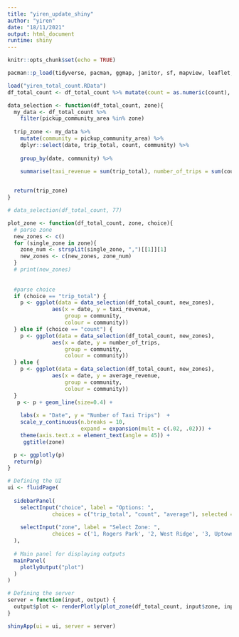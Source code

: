 ```yaml
---
title: "yiren_update_shiny"
author: "yiren"
date: "18/11/2021"
output: html_document
runtime: shiny
---
```


```r
knitr::opts_chunk$set(echo = TRUE)
```


```r
pacman::p_load(tidyverse, pacman, ggmap, janitor, sf, mapview, leaflet, rgdal, RColorBrewer, ggplot2, data.table, readr, qqplotr, GGally, lubridate, raster, spData, spDataLarge, tmap, osmdata, gifski, jsonlite, zoo,gganimate,plotly)
```



```r
load("yiren_total_count.RData")
df_total_count <- df_total_count %>% mutate(count = as.numeric(count), date = ym) %>% dplyr::select(-ym)
```



```r
data_selection <- function(df_total_count, zone){
  my_data <- df_total_count %>%
    filter(pickup_community_area %in% zone)
  
  trip_zone <- my_data %>%
    mutate(community = pickup_community_area) %>%
    dplyr::select(date, trip_total, count, community) %>%
    
    group_by(date, community) %>%
    
    summarise(taxi_revenue = sum(trip_total), number_of_trips = sum(count), average_revenue = taxi_revenue/number_of_trips) # add avg


  return(trip_zone)
}

# data_selection(df_total_count, 77)
```


```r
plot_zone <- function(df_total_count, zone, choice){
  # parse zone
  new_zones <- c()
  for (single_zone in zone){
    zone_num <- strsplit(single_zone, ",")[[1]][1]
    new_zones <- c(new_zones, zone_num)
  }
  # print(new_zones)
  
  
  #parse choice
  if (choice == "trip_total") {
    p <- ggplot(data = data_selection(df_total_count, new_zones),
              aes(x = date, y = taxi_revenue,
                  group = community,
                  colour = community))
  } else if (choice == "count") {
    p <- ggplot(data = data_selection(df_total_count, new_zones),
              aes(x = date, y = number_of_trips,
                  group = community,
                  colour = community))
  } else {
    p <- ggplot(data = data_selection(df_total_count, new_zones),
              aes(x = date, y = average_revenue,
                  group = community,
                  colour = community))
  }
   p <- p + geom_line(size=0.4) +
     
    labs(x = "Date", y = "Number of Taxi Trips")  +
    scale_y_continuous(n.breaks = 10,
                       expand = expansion(mult = c(.02, .02))) +
    theme(axis.text.x = element_text(angle = 45)) +
     ggtitle(zone)

  p <- ggplotly(p)
  return(p)
}

```



```r
# Defining the UI
ui <- fluidPage(
  
  sidebarPanel(
    selectInput("choice", label = "Options: ",
              choices = c("trip_total", "count", "average"), selected = "count"),
    
    selectInput("zone", label = "Select Zone: ",
              choices = c('1, Rogers Park', '2, West Ridge', '3, Uptown', '4, Lincoln Square', '5, North Center', '6, Lake View', '7, Lincoln Park', '8, Near North Side', '9, Edison Park', '10, Norwood Park', '11, Jefferson Park', '12, Forest Glen', '13, North Park', '14, Albany Park', '15, Portage Park', '16, Irving Park', '17, Dunning', '18, Montclare', '19, Belmont Cragin', '20, Hermosa', '21, Avondale', '22, Logan Square', '23, Humboldt Park', '24, West Town', '25, Austin', '26, West Garfield Park', '27, East Garfield Park', '28, Near West Side', '29, North Lawndale', '30, South Lawndale', '31, Lower West Side', '32, The Loop', '33, Near South Side', '34, Armour Square', '35, Douglas', '36, Oakland', '37, Fuller Park', '38, Grand Boulevard', '39, Kenwood', '40, Washington Park', '41, Hyde Park', '42, Woodlawn', '43, South Shore', '44, Chatham', '45, Avalon Park', '46, South Chicago', '47, Burnside', '48, Calumet Heights', '49, Roseland', '50, Pullman', '51, South Deering', '52, East Side', '53, West Pullman', '54, Riverdale', '55, Hegewisch', '56, Garfield Ridge', '57, Archer Heights', '58, Brighton Park', '59, McKinley Park', '60, Bridgeport', '61, New City', '62, West Elsdon', '63, Gage Park', '64, Clearing', '65, West Lawn', '66, Chicago Lawn', '67, West Englewood', '68, Englewood', '69, Greater Grand Crossing', '70, Ashburn', '71, Auburn Gresham', '72, Beverly', '73, Washington Heights', '74, Mount Greenwood', '75, Morgan Park', "76, O'Hare Airport", '77, Edgewater'), selected = c("32, The Loop", "76, O'Hare Airport"), multiple = TRUE)
  ),
  
  # Main panel for displaying outputs
  mainPanel(
    plotlyOutput("plot")
  )
)
```


```r
# Defining the server
server = function(input, output) {
  output$plot <- renderPlotly(plot_zone(df_total_count, input$zone, input$choice))
}
```


```r
shinyApp(ui = ui, server = server)
```
